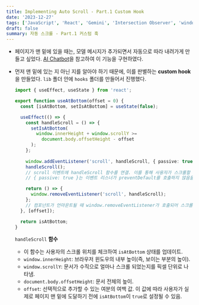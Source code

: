 ```yaml
---
title: Implementing Auto Scroll - Part.1 Custom Hook
date: '2023-12-27'
tags: ['JavaScript', 'React', 'Gemini', 'Intersection Observer', 'window', 'project', 'custom hook']
draft: false
summary: 자동 스크롤 - Part.1 커스텀 훅
---
```


- 페이지가 맨 밑에 있을 때는, 모델 메시지가 추가되면서 자동으로 따라 내려가게 만들고 싶었다. [AI Chatbot](https://github.com/vercel/ai-chatbot)을 참고하여 이 기능을 구현하였다.

- 먼저 맨 밑에 있는 지 아닌 지를 알아야 하기 때문에, 이를 판별하는 **custom hook**을 만들었다. `lib` 폴더 안에 `hooks` 폴더를 만들어서 진행했다.
  
    ```ts:lib/hooks/use-at-bottom.ts
    import { useEffect, useState } from 'react';
    
    export function useAtBottom(offset = 0) {
      const [isAtBottom, setIsAtBottom] = useState(false);
    
      useEffect(() => {
        const handleScroll = () => {
          setIsAtBottom(
            window.innerHeight + window.scrollY >=
              document.body.offsetHeight - offset
          );
        };
        
        window.addEventListener('scroll', handleScroll, { passive: true });
        handleScroll();
        // scroll 이벤트에 handleScroll 함수를 연결. 이를 통해 사용자가 스크롤할 때마다 handleScroll 함수가 호출되어 현재 스크롤 위치를 체크
        // { passive: true }는 이벤트 리스너가 preventDefault를 호출하지 않음을 나타내어 성능을 개선하는 데 도움
    
        return () => {
          window.removeEventListener('scroll', handleScroll);
        };
        // 컴포넌트가 언마운트될 때 window.removeEventListener가 호출되어 스크롤 이벤트 리스너를 제거
      }, [offset]);
    
      return isAtBottom;
    }
    ```

    `handleScroll` **함수**
    - 이 함수는 사용자의 스크롤 위치를 체크하여 `isAtBottom` 상태를 업데이트.
    - `window.innerHeight`: 브라우저 윈도우의 내부 높이(즉, 보이는 부분의 높이).
    - `window.scrollY`: 문서가 수직으로 얼마나 스크롤 되었는지를 픽셀 단위로 나타냄.
    - `document.body.offsetHeight`: 문서 전체의 높이.
    - `offset`: 선택적으로 추가할 수 있는 여분의 여백 값. 이 값에 따라 사용자가 실제로 페이지 맨 밑에 도달하기 전에 `isAtBottom`이 `true`로 설정될 수 있음.